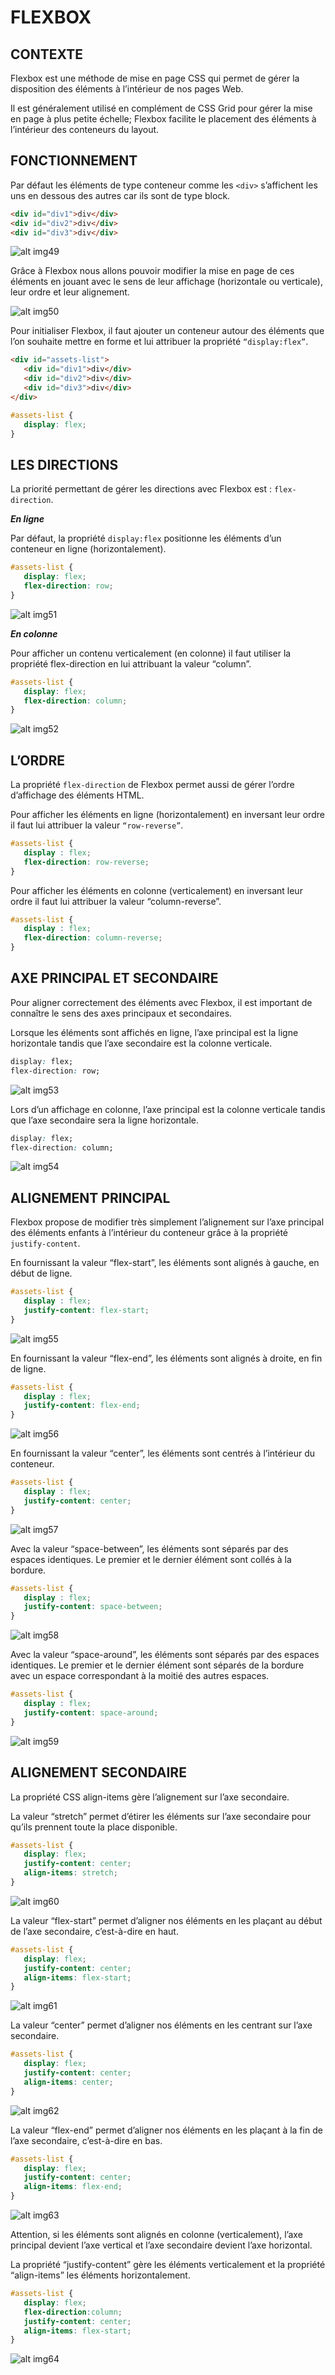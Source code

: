 # FLEXBOX

## CONTEXTE

Flexbox est une méthode de mise en page CSS qui permet de gérer la disposition des éléments à l’intérieur de nos pages Web.

Il est généralement utilisé en complément de CSS Grid pour gérer la mise en page à plus petite échelle; 
Flexbox facilite le placement des éléments à l’intérieur des conteneurs du layout.

## FONCTIONNEMENT

Par défaut les éléments de type conteneur comme les ```<div>``` s’affichent les uns en dessous des autres car ils sont de type block.

```html
<div id="div1">div</div>
<div id="div2">div</div>
<div id="div3">div</div>
```
![alt img49](/images/courses/level1/img49.png)

Grâce à Flexbox nous allons pouvoir modifier la mise en page de ces éléments en jouant avec le sens de leur affichage (horizontale ou verticale), leur ordre et leur alignement.

![alt img50](/images/courses/level1/img50.png)

Pour initialiser Flexbox, il faut ajouter un conteneur autour des éléments que l’on souhaite mettre en forme 
et lui attribuer la propriété ```“display:flex”```.

```html
<div id="assets-list">
   <div id="div1">div</div>
   <div id="div2">div</div>
   <div id="div3">div</div>
</div>
```

```css
#assets-list {
   display: flex;
}
```

## LES DIRECTIONS

La priorité permettant de gérer les directions avec Flexbox est : ```flex-direction```.

***En ligne***

Par défaut, la propriété ```display:flex``` positionne les éléments d’un conteneur en ligne (horizontalement).

```css
#assets-list {
   display: flex;
   flex-direction: row;
}
```

![alt img51](/images/courses/level1/img51.png)

***En colonne***

Pour afficher un contenu verticalement (en colonne) il faut utiliser la propriété flex-direction en lui attribuant la valeur “column”.

```css
#assets-list {
   display: flex;
   flex-direction: column;
}
```

![alt img52](/images/courses/level1/img52.png)

## L’ORDRE

La propriété ```flex-direction``` de Flexbox permet aussi de gérer l’ordre d’affichage des éléments HTML.

Pour afficher les éléments en ligne (horizontalement) en inversant leur ordre il faut lui attribuer la valeur ```“row-reverse”```.

```css
#assets-list {
   display : flex;
   flex-direction: row-reverse;
}
```

Pour afficher les éléments en colonne (verticalement) en inversant leur ordre il faut lui attribuer la valeur “column-reverse”.

```css
#assets-list {
   display : flex;
   flex-direction: column-reverse;
}
```

## AXE PRINCIPAL ET SECONDAIRE

Pour aligner correctement des éléments avec Flexbox, il est important de connaître le sens des axes principaux et secondaires.

Lorsque les éléments sont affichés en ligne, l’axe principal est la ligne horizontale tandis que l’axe secondaire est la colonne verticale.

```css
display: flex;
flex-direction: row;
```
![alt img53](/images/courses/level1/img53.png)

Lors d’un affichage en colonne, l’axe principal est la colonne verticale tandis que l’axe secondaire sera la ligne horizontale.

```css
display: flex;
flex-direction: column;
```

![alt img54](/images/courses/level1/img54.png)

## ALIGNEMENT PRINCIPAL

Flexbox propose de modifier très simplement l’alignement sur l’axe principal des éléments enfants à 
l’intérieur du conteneur grâce à la propriété ```justify-content```.

En fournissant la valeur “flex-start”, les éléments sont alignés à gauche, en début de ligne.

```css
#assets-list {
   display : flex;
   justify-content: flex-start;
}
```
![alt img55](/images/courses/level1/img55.png)

En fournissant la valeur “flex-end”, les éléments sont alignés à droite, en fin de ligne.

```css
#assets-list {
   display : flex;
   justify-content: flex-end;
}
```
![alt img56](/images/courses/level1/img56.png)

En fournissant la valeur “center”, les éléments sont centrés à l’intérieur du conteneur.

```css
#assets-list {
   display : flex;
   justify-content: center;
}
```
![alt img57](/images/courses/level1/img57.png)

Avec la valeur “space-between”, les éléments sont séparés par des espaces identiques. Le premier et le dernier élément sont collés à la bordure.

```css
#assets-list {
   display : flex;
   justify-content: space-between;
}
```
![alt img58](/images/courses/level1/img58.png)

Avec la valeur “space-around”, les éléments sont séparés par des espaces identiques. 
Le premier et le dernier élément sont séparés de la bordure avec un espace correspondant à la moitié des autres espaces.

```css
#assets-list {
   display : flex;
   justify-content: space-around;
}
```
![alt img59](/images/courses/level1/img59.png)

## ALIGNEMENT SECONDAIRE

La propriété CSS align-items gère l’alignement sur l’axe secondaire.

La valeur “stretch” permet d’étirer les éléments sur l’axe secondaire pour qu’ils prennent toute la place disponible.

```css
#assets-list {
   display: flex;
   justify-content: center;
   align-items: stretch;
}
```
![alt img60](/images/courses/level1/img60.png)

La valeur “flex-start” permet d’aligner nos éléments en les plaçant au début de l’axe secondaire, c’est-à-dire en haut.

```css
#assets-list {
   display: flex;
   justify-content: center;
   align-items: flex-start;
}
```
![alt img61](/images/courses/level1/img61.png)

La valeur “center” permet d’aligner nos éléments en les centrant sur l’axe secondaire.

```css
#assets-list {
   display: flex;
   justify-content: center;
   align-items: center;
}
```
![alt img62](/images/courses/level1/img62.png)

La valeur “flex-end” permet d’aligner nos éléments en les plaçant à la fin de l’axe secondaire, c’est-à-dire en bas.

```css
#assets-list {
   display: flex;
   justify-content: center;
   align-items: flex-end;
}
```
![alt img63](/images/courses/level1/img63.png)

Attention, si les éléments sont alignés en colonne (verticalement), l’axe principal devient l’axe vertical et l’axe secondaire devient l’axe horizontal.

La propriété “justify-content” gère les éléments verticalement et la propriété “align-items” les éléments horizontalement.

```css
#assets-list {
   display: flex;
   flex-direction:column;
   justify-content: center;
   align-items: flex-start;
}
```
![alt img64](/images/courses/level1/img64.png)